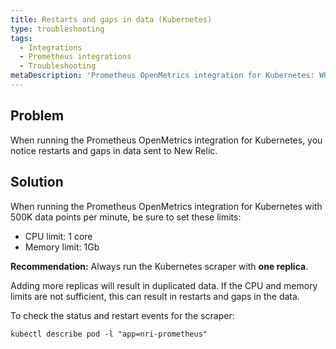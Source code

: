 ```yaml
---
title: Restarts and gaps in data (Kubernetes)
type: troubleshooting
tags:
  - Integrations
  - Prometheus integrations
  - Troubleshooting
metaDescription: 'Prometheus OpenMetrics integration for Kubernetes: What to do if you see restarts and gaps in data sent to New Relic.'
---
```


## Problem

When running the Prometheus OpenMetrics integration for Kubernetes, you notice restarts and gaps in data sent to New Relic.

## Solution

When running the Prometheus OpenMetrics integration for Kubernetes with 500K data points per minute, be sure to set these limits:

* CPU limit: 1 core
* Memory limit: 1Gb

**Recommendation:** Always run the Kubernetes scraper with **one replica**.

Adding more replicas will result in duplicated data. If the CPU and memory limits are not sufficient, this can result in restarts and gaps in the data.

To check the status and restart events for the scraper:

```
kubectl describe pod -l "app=nri-prometheus"
```
